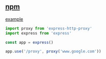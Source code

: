 ## [npm](https://www.npmjs.com/package/express-http-proxy)

[example](../../_examples/@pkgs/express-http-proxy)

```ts
import proxy from 'express-http-proxy'
import express from 'express'

const app = express()

app.use('/proxy', proxy('www.google.com'))
```
